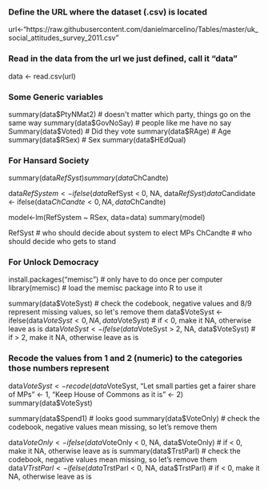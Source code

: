 ### Define the URL where the dataset (.csv) is located
url<-"https://raw.githubusercontent.com/danielmarcelino/Tables/master/uk_social_attitudes_survey_2011.csv"


### Read in the data from the url we just defined, call it "data"
data <- read.csv(url)




### Some Generic variables
summary(data$PtyNMat2)  # doesn't matter which party, things go on the same way
summary(data$GovNoSay)  # people like me have no say
Summary(data$Voted)   # Did they vote
summary(data$RAge)   # Age
summary(data$RSex) # Sex
summary(data$HEdQual)




### For Hansard Society

summary(data$RefSyst)
summary(data$ChCandte)

data$RefSystem <- ifelse(data$RefSyst < 0, NA, data$RefSyst)
data$Candidate <- ifelse(data$ChCandte < 0, NA, data$ChCandte)


model<-lm(RefSystem ~ RSex, data=data)
summary(model)

RefSyst # who should decide about system to elect MPs
ChCandte # who should decide who gets to stand



### For Unlock Democracy

install.packages("memisc") # only have to do once per computer
library(memisc)  # load the memisc package into R to use it

summary(data$VoteSyst)  # check the codebook, negative values and 8/9 represent missing values, so let's remove them
data$VoteSyst <- ifelse(data$VoteSyst < 0, NA, data$VoteSyst) # if < 0, make it NA, otherwise leave as is
data$VoteSyst <- ifelse(data$VoteSyst > 2, NA, data$VoteSyst) # if > 2, make it NA, otherwise leave as is

### Recode the values from 1 and 2 (numeric) to the categories those numbers represent
data$VoteSyst<-recode(data$VoteSyst,
                      "Let small parties get a fairer share of MPs" <- 1,
                      "Keep House of Commons as it is" <- 2)
summary(data$VoteSyst)

summary(data$Spend1) # looks good
summary(data$VoteOnly) # check the codebook, negative values mean missing, so let's remove them

data$VoteOnly <- ifelse(data$VoteOnly < 0, NA, data$VoteOnly) # if < 0, make it NA, otherwise leave as is
summary(data$TrstParl) # check the codebook, negative values mean missing, so let's remove them
data$VTrstParl <- ifelse(data$TrstParl < 0, NA, data$TrstParl) # if < 0, make it NA, otherwise leave as is
